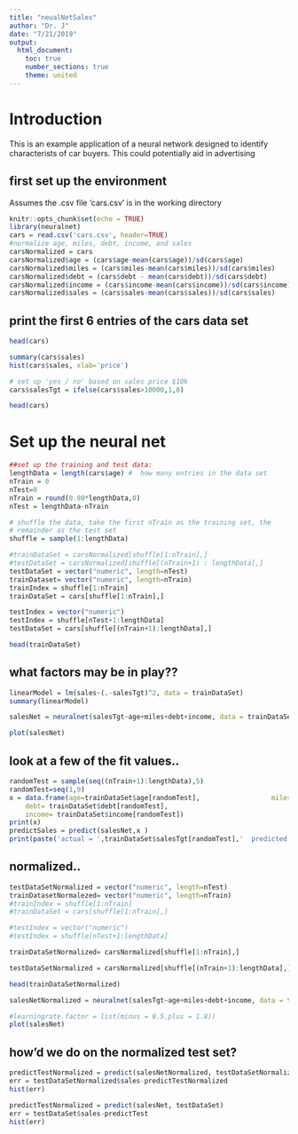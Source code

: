 ```yaml
---
title: "neualNetSales"
author: "Dr. J"
date: "7/21/2019"
output: 
  html_document:
    toc: true
    number_sections: true
    theme: united
---
```


# Introduction
This is an example application of a neural network designed to identify characterists of car buyers.  This could potentially aid in advertising

## first set up the environment
Assumes the .csv file 'cars.csv' is in the working directory  

```r
knitr::opts_chunk$set(echo = TRUE)
library(neuralnet)
cars = read.csv('cars.csv', header=TRUE)
#normalize age, miles, debt, income, and sales
carsNormalized = cars
carsNormalized$age = (cars$age-mean(cars$age))/sd(cars$age)
carsNormalized$miles = (cars$miles-mean(cars$miles))/sd(cars$miles)
carsNormalized$debt = (cars$debt - mean(cars$debt))/sd(cars$debt)
carsNormalized$income = (cars$income-mean(cars$income))/sd(cars$income)
carsNormalized$sales = (cars$sales-mean(cars$sales))/sd(cars$sales)


```

## print the first 6 entries of the cars data set

```r
head(cars)

summary(cars$sales)
hist(cars$sales, xlab='price')

# set up 'yes / no' based on sales price $10k
cars$salesTgt = ifelse(cars$sales>10000,1,0)

head(cars)
```

# Set up the neural net

```r
##set up the training and test data:
lengthData = length(cars$age) #  how many entries in the data set
nTrain = 0
nTest=0
nTrain = round(0.80*lengthData,0)
nTest = lengthData-nTrain

# shuffle the data, take the first nTrain as the training set, the 
# remainder as the test set
shuffle = sample(1:lengthData) 

#trainDataSet = carsNormalized[shuffle[1:nTrain],]
#testDataSet = carsNormalized[shuffle[(nTrain+1) : lengthData],]
testDataSet = vector("numeric", length=nTest)
trainDataset= vector("numeric", length=nTrain)
trainIndex = shuffle[1:nTrain]
trainDataSet = cars[shuffle[1:nTrain],]

testIndex = vector("numeric")
testIndex = shuffle[nTest+1:lengthData]
testDataSet = cars[shuffle[(nTrain+1):lengthData],]

head(trainDataSet)

```

## what factors may be in play??
```r
linearModel = lm(sales~(.-salesTgt)^2, data = trainDataSet)
summary(linearModel)
```




```r

salesNet = neuralnet(salesTgt~age+miles+debt+income, data = trainDataSet, hidden=c(1), stepmax=1.e5, rep=5)

plot(salesNet)
```


## look at a few of the fit values..

```r
randomTest = sample(seq((nTrain+1):lengthData),5)
randomTest=seq(1,9)
x = data.frame(age=trainDataSet$age[randomTest],                  miles=trainDataSet$miles[randomTest],
    debt= trainDataSet$debt[randomTest], 
    income= trainDataSet$income[randomTest])
print(x)
predictSales = predict(salesNet,x )
print(paste('actual = ',trainDataSet$salesTgt[randomTest],'  predicted: ',ifelse(predictSales[1:9]>0.5,1,0 )))


```

## normalized..

```r
testDataSetNormalized = vector("numeric", length=nTest)
trainDatasetNormalezed= vector("numeric", length=nTrain)
#trainIndex = shuffle[1:nTrain]
#trainDataSet = cars[shuffle[1:nTrain],]

#testIndex = vector("numeric")
#testIndex = shuffle[nTest+1:lengthData]

trainDataSetNormalized= carsNormalized[shuffle[1:nTrain],]

testDataSetNormalized = carsNormalized[shuffle[(nTrain+1):lengthData],]

head(trainDataSetNormalized)
```



```r
salesNetNormalized = neuralnet(salesTgt~age+miles+debt+income, data = trainDataSetNormalized, hidden=c(1), stepmax=1.e5, rep=5)

#learningrate.factor = list(minus = 0.5,plus = 1.8))
plot(salesNet)
```



## how'd we do on the normalized test set?

```r
predictTestNormalized = predict(salesNetNormalized, testDataSetNormalized)
err = testDataSetNormalized$sales-predictTestNormalized
hist(err)
```


```r
predictTestNormalized = predict(salesNet, testDataSet)
err = testDataSet$sales-predictTest
hist(err)
```